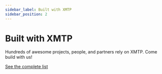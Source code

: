 ```yaml
---
sidebar_label: Built with XMTP
sidebar_position: 2
---
```



# Built with XMTP

Hundreds of awesome projects, people, and partners rely on XMTP. Come build with us!

[See the complete list](https://github.com/xmtp/awesome-xmtp)

<BuiltWithXmtp/>